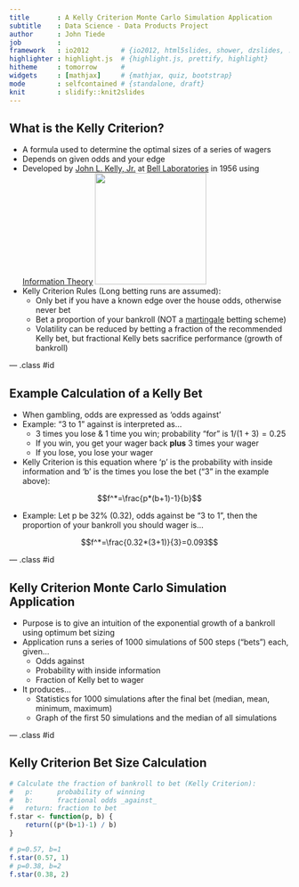 ```yaml
---
title       : A Kelly Criterion Monte Carlo Simulation Application
subtitle    : Data Science - Data Products Project
author      : John Tiede
job         : 
framework   : io2012        # {io2012, html5slides, shower, dzslides, ...}
highlighter : highlight.js  # {highlight.js, prettify, highlight}
hitheme     : tomorrow      # 
widgets     : [mathjax]     # {mathjax, quiz, bootstrap}
mode        : selfcontained # {standalone, draft}
knit        : slidify::knit2slides
---
```


<!-- Limit image width and height -->
<style type='text/css'>
img {
    max-height: 560px;
    max-width: 964px;
}
</style>

<!-- Center image on slide -->
<script src="http://ajax.aspnetcdn.com/ajax/jQuery/jquery-1.7.min.js"></script>
<script type='text/javascript'>
$(function() {
    $("p:has(img)").addClass('centered');
});
</script>

## What is the Kelly Criterion?

* A formula used to determine the optimal sizes of a series of wagers
* Depends on given odds and your edge
* Developed by [John L. Kelly, Jr.](http://en.wikipedia.org/wiki/John_Larry_Kelly,_Jr.) at [Bell Laboratories](http://en.wikipedia.org/wiki/Bell_Labs) in 1956 using [Information Theory](http://en.wikipedia.org/wiki/Information_theory)
<img class=center src=./assets/img/JohnLKellyJr.png height=200>
* Kelly Criterion Rules (Long betting runs are assumed):
    + Only bet if you have a known edge over the house odds, otherwise never bet
    + Bet a proportion of your bankroll (NOT a [martingale](http://en.wikipedia.org/wiki/Martingale_%28betting_system%29) betting scheme)
    + Volatility can be reduced by betting a fraction of the recommended Kelly bet, but fractional Kelly bets sacrifice performance (growth of bankroll)

--- .class #id 

## Example Calculation of a Kelly Bet

* When gambling, odds are expressed as 'odds against'
* Example: "3 to 1" against is interpreted as...
    + 3 times you lose & 1 time you win; probability "for" is $1/(1+3)=0.25$
    + If you win, you get your wager back **plus** 3 times your wager
    + If you lose, you lose your wager
* Kelly Criterion is this equation where 'p' is the probability with inside information and 'b' is the times you lose the bet ("3" in the example above):

$$f^*=\frac{p*(b+1)-1}{b}$$

* Example: Let p be 32% (0.32), odds against be "3 to 1", then the proportion of your bankroll you should wager is...

$$f^*=\frac{0.32*(3+1)}{3}=0.093$$

--- .class #id 

## Kelly Criterion Monte Carlo Simulation Application

* Purpose is to give an intuition of the exponential growth of a bankroll using optimum bet sizing
* Application runs a series of 1000 simulations of 500 steps ("bets") each, given...
    + Odds against
    + Probability with inside information
    + Fraction of Kelly bet to wager
* It produces...
    + Statistics for 1000 simulations after the final bet (median, mean, minimum, maximum)
    + Graph of the first 50 simulations and the median of all simulations

--- .class #id 

## Kelly Criterion Bet Size Calculation

```r
# Calculate the fraction of bankroll to bet (Kelly Criterion):
#   p:      probability of winning
#   b:      fractional odds _against_
#   return: fraction to bet
f.star <- function(p, b) {
    return((p*(b+1)-1) / b)
}

# p=0.57, b=1
f.star(0.57, 1)
# p=0.38, b=2
f.star(0.38, 2)
```



